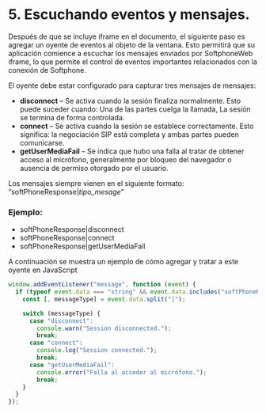 # 5.	Escuchando eventos y mensajes.

Después de que se incluye iframe en el documento, el siguiente paso es agregar un oyente de eventos al objeto de la ventana. Esto permitirá que su aplicación comience a escuchar los mensajes enviados por SoftphoneWeb iframe, lo que permite el control de eventos importantes relacionados con la conexión de Softphone.

El oyente debe estar configurado para capturar tres mensajes de mensajes:

- **disconnect** – Se activa cuando la sesión finaliza normalmente. Esto puede suceder cuando: Una de las partes cuelga la llamada, La sesión se termina de forma controlada.
- **connect** – Se activa cuando la sesión se establece correctamente. Esto significa: la negociación SIP está completa y ambas partes pueden comunicarse.
- **getUserMediaFail** – Se indica que hubo una falla al tratar de obtener acceso al micrófono, generalmente por bloqueo del navegador o ausencia de permiso otorgado por el usuario.

Los mensajes siempre vienen en el siguiente formato: “softPhoneResponse|*tipo_mesage*”

### Ejemplo:

-	softPhoneResponse|disconnect
-	softPhoneResponse|connect
-	softPhoneResponse|getUserMediaFail

A continuación se muestra un ejemplo de cómo agregar y tratar a este oyente en JavaScript

```js
window.addEventListener("message", function (event) {
  if (typeof event.data === "string" && event.data.includes("softPhoneResponse|")) {
    const [, messageType] = event.data.split("|");

    switch (messageType) {
      case "disconnect":
        console.warn("Session disconnected.");
        break;
      case "connect":
        console.log("Session connected.");
        break;
      case "getUserMediaFail":
        console.error("Falla al acceder al micrófono.");
        break;
    }
  }
});
```